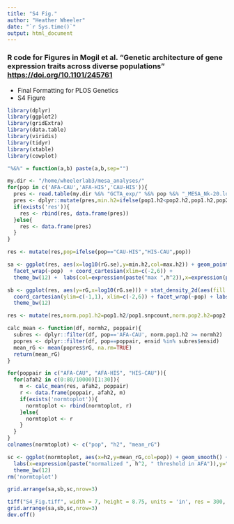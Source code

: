 ```yaml
---
title: "S4 Fig."
author: "Heather Wheeler"
date: "`r Sys.time()`"
output: html_document
---
```


### R code for Figures in Mogil et al. "Genetic architecture of gene expression traits across diverse populations" <https://doi.org/10.1101/245761>
- Final Formatting for PLOS Genetics
- S4 Figure

```r
library(dplyr)
library(ggplot2)
library(gridExtra)
library(data.table)
library(viridis)
library(tidyr)
library(xtable)
library(cowplot)

"%&%" = function(a,b) paste(a,b,sep="")
```

```r
my.dir <- "/home/wheelerlab3/mesa_analyses/"
for(pop in c('AFA-CAU','AFA-HIS','CAU-HIS')){
  pres <- read.table(my.dir %&% "GCTA_exp/" %&% pop %&% "_MESA_Nk-20.local-h2_gen-corr_UMich_imp.2018-05-03_with_SNP_count.txt",header=T)
  pres <- dplyr::mutate(pres,min.h2=ifelse(pop1.h2<pop2.h2,pop1.h2,pop2.h2), max.h2=ifelse(pop1.h2>pop2.h2,pop1.h2,pop2.h2), pop=pop)
  if(exists('res')){
    res <- rbind(res, data.frame(pres))
  }else{
    res <- data.frame(pres)
  }
}

res <- mutate(res,pop=ifelse(pop=="CAU-HIS","HIS-CAU",pop))

sa <- ggplot(res, aes(x=log10(rG.se),y=min.h2,col=max.h2)) + geom_point() +
  facet_wrap(~pop)  + coord_cartesian(xlim=c(-2,6)) + 
  theme_bw(12) +  labs(col=expression(paste("max ",h^2)),x=expression(paste(log["10"], " SE")),y=expression(paste("min ", h^2)),title="A")

sb <- ggplot(res, aes(y=rG,x=log10(rG.se))) + stat_density_2d(aes(fill = ..level..), geom = "polygon") + scale_color_viridis() +
  coord_cartesian(ylim=c(-1,1), xlim=c(-2,6)) + facet_wrap(~pop) + labs(x=expression(paste(log["10"], " SE")),title="B") +
  theme_bw(12) 

res <- mutate(res,norm.pop1.h2=pop1.h2/pop1.snpcount,norm.pop2.h2=pop2.h2/pop2.snpcount)

calc_mean <- function(df, normh2, poppair){
  subres <- dplyr::filter(df, pop=='AFA-CAU', norm.pop1.h2 >= normh2)
  popres <- dplyr::filter(df, pop==poppair, ensid %in% subres$ensid)
  mean_rG <- mean(popres$rG, na.rm=TRUE)
  return(mean_rG)
}

for(poppair in c("AFA-CAU", "AFA-HIS", "HIS-CAU")){
  for(afah2 in c(0:80/10000)[1:30]){
    m <- calc_mean(res, afah2, poppair)
    r <- data.frame(poppair, afah2, m)
    if(exists('normtoplot')){
      normtoplot <- rbind(normtoplot, r)
    }else{
      normtoplot <- r
    }
  }
}
colnames(normtoplot) <- c("pop", "h2", "mean_rG")

sc <- ggplot(normtoplot, aes(x=h2,y=mean_rG,col=pop)) + geom_smooth() + scale_color_viridis(discrete=TRUE) +
  labs(x=expression(paste("normalized ", h^2, " threshold in AFA")),y="mean rG",col="pop pair",title="C") +
  theme_bw(12)
rm('normtoplot')

grid.arrange(sa,sb,sc,nrow=3)
```


```r
tiff("S4_Fig.tiff", width = 7, height = 8.75, units = 'in', res = 300, compression = 'lzw')
grid.arrange(sa,sb,sc,nrow=3)
dev.off()
```

